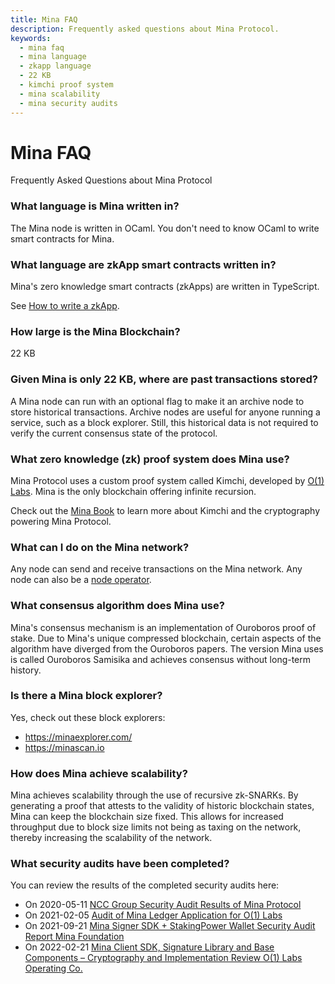 ```yaml
---
title: Mina FAQ
description: Frequently asked questions about Mina Protocol.
keywords: 
  - mina faq
  - mina language
  - zkapp language
  - 22 KB
  - kimchi proof system
  - mina scalability
  - mina security audits
---
```



# Mina FAQ


<Subhead>
Frequently Asked Questions about Mina Protocol
</Subhead>

### What language is Mina written in?

The Mina node is written in OCaml. You don't need to know OCaml to write smart contracts for Mina.

### What language are zkApp smart contracts written in?

Mina's zero knowledge smart contracts (zkApps) are written in TypeScript.

See [How to write a zkApp](/zkapps/how-to-write-a-zkapp).

### How large is the Mina Blockchain?

22 KB

### Given Mina is only 22 KB, where are past transactions stored?

A Mina node can run with an optional flag to make it an archive node to store historical transactions. Archive nodes are useful for anyone running a service, such as a block explorer. Still, this historical data is not required to verify the current consensus state of the protocol.

### What zero knowledge (zk) proof system does Mina use?

Mina Protocol uses a custom proof system called Kimchi,  developed by [O(1) Labs](https://o1labs.org/). Mina is the only blockchain offering infinite recursion.

Check out the [Mina Book](https://o1-labs.github.io/proof-systems/plonk/overview.html) to learn more about Kimchi and the cryptography powering Mina Protocol.

### What can I do on the Mina network?

Any node can send and receive transactions on the Mina network. Any node can also be a [node operator](/node-operators).

### What consensus algorithm does Mina use?

Mina's consensus mechanism is an implementation of Ouroboros proof of stake. Due to Mina's unique compressed blockchain, certain aspects of the algorithm have diverged from the Ouroboros papers. The version Mina uses is called Ouroboros Samisika and achieves consensus without long-term history.

### Is there a Mina block explorer?

Yes, check out these block explorers:

- https://minaexplorer.com/
- https://minascan.io

### How does Mina achieve scalability?

Mina achieves scalability through the use of recursive zk-SNARKs. By generating a proof that attests to the validity of historic blockchain states, Mina can keep the blockchain size fixed. This allows for increased throughput due to block size limits not being as taxing on the network, thereby increasing the scalability of the network.

### What security audits have been completed?

You can review the results of the completed security audits here:

- On 2020-05-11 [NCC Group Security Audit Results of Mina Protocol](https://research.nccgroup.com/wp-content/uploads/2020/05/NCC_Group_O1Labs_O1LB001_Report_2020-05-11_v1.1.pdf)
- On 2021-02-05 [Audit of Mina Ledger Application for O(1) Labs](https://leastauthority.com/blog/audits/audit-of-mina-ledger-application-for-o1-labs/)
- On 2021-09-21 [Mina Signer SDK + StakingPower Wallet
Security Audit Report Mina Foundation](https://leastauthority.com/wp-content/uploads/2021/09/Least-Authority-Mina-Foundation-Mina-Signer-SDK-StakingPower-Wallet-Final-Audit-Report.pdf)
- On 2022-02-21 [Mina Client SDK, Signature Library and Base
Components – Cryptography and
Implementation Review
O(1) Labs Operating Co.](https://research.nccgroup.com/wp-content/uploads/2022/02/NCC_Group_O1LabsOperatingCo_Report_2022-02-21_v1.0.pdf)
